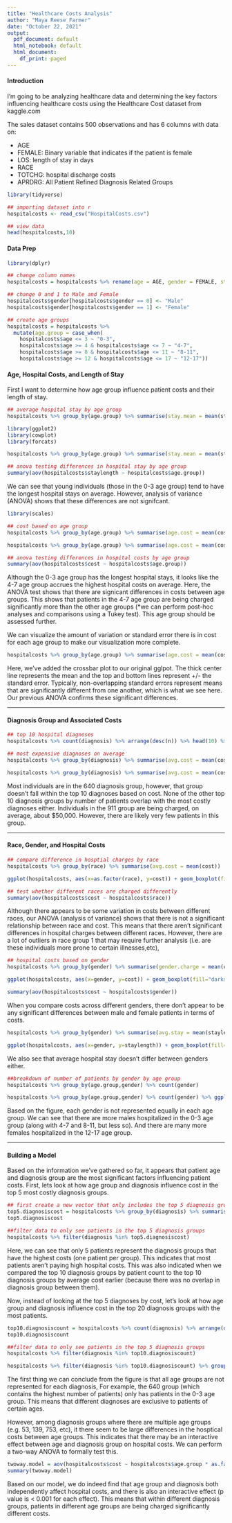 ```yaml
---
title: "Healthcare Costs Analysis"
author: "Maya Reese Farmer"
date: "October 22, 2021"
output:
  pdf_document: default
  html_notebook: default
  html_document:
    df_print: paged
---
```


#### Introduction  
I'm going to be analyzing healthcare data and determining the key factors influencing healthcare costs using the Healthcare Cost dataset from kaggle.com  

The sales dataset contains 500 observations and has 6 columns with data on:  

 - AGE  
 - FEMALE: Binary variable that indicates if the patient is female  
 - LOS: length of stay in days  
 - RACE  
 - TOTCHG: hospital discharge costs  
 - APRDRG: All Patient Refined Diagnosis Related Groups 

```r
library(tidyverse)

## importing dataset into r
hospitalcosts <- read_csv("HospitalCosts.csv")

## view data
head(hospitalcosts,10)
```
 
 
#### Data Prep  

```r
library(dplyr)

## change column names
hospitalcosts = hospitalcosts %>% rename(age = AGE, gender = FEMALE, staylength = LOS, race = RACE, cost = TOTCHG, diagnosis = APRDRG)

## change 0 and 1 to Male and Female
hospitalcosts$gender[hospitalcosts$gender == 0] <- "Male"
hospitalcosts$gender[hospitalcosts$gender == 1] <- "Female"

## create age groups
hospitalcosts = hospitalcosts %>%
  mutate(age.group = case_when(
    hospitalcosts$age <= 3 ~ "0-3",
    hospitalcosts$age >= 4 & hospitalcosts$age <= 7 ~ "4-7",
    hospitalcosts$age >= 8 & hospitalcosts$age <= 11 ~ "8-11",
    hospitalcosts$age >= 12 & hospitalcosts$age <= 17 ~ "12-17"))
```


#### Age, Hospital Costs, and Length of Stay  

First I want to determine how age group influence patient costs and their length of stay.
```r
## average hospital stay by age group
hospitalcosts %>% group_by(age.group) %>% summarise(stay.mean = mean(staylength))

library(ggplot2)
library(cowplot)
library(forcats)

hospitalcosts %>% group_by(age.group) %>% summarise(stay.mean = mean(staylength)) %>% mutate(age.group = fct_relevel(age.group,"0-3","4-7","8-11","12-17")) %>% ggplot(aes(x=age.group, y=stay.mean)) + geom_bar(stat="identity", fill=alpha("steelblue4",0.7), color="steelblue4") + theme_cowplot(12) + labs(x="Age Group",y="Average Hospital Stay",title = "Average Hospital Stay\n by Age Group") + theme(plot.title = element_text(hjust = 0.5))

## anova testing differences in hospital stay by age group
summary(aov(hospitalcosts$staylength ~ hospitalcosts$age.group))
```
We can see that young individuals (those in the 0-3 age group) tend to have the longest hospital stays on average. However, analysis of variance (ANOVA) shows that these differences are not signifcant.

```r
library(scales)

## cost based on age group
hospitalcosts %>% group_by(age.group) %>% summarise(age.cost = mean(cost))

hospitalcosts %>% group_by(age.group) %>% summarise(age.cost = mean(cost)) %>% mutate(age.group = fct_relevel(age.group,"0-3","4-7","8-11","12-17")) %>% ggplot(aes(x=age.group, y=age.cost)) + geom_bar(stat="identity", fill=alpha("darkgreen",0.7), color="darkgreen") + theme_cowplot(12) + labs(x="Age Group",y="Average Cost",title = "Average Hospital Costs\n by Age Group") + theme(plot.title = element_text(hjust = 0.5)) +scale_y_continuous(labels = dollar_format())

## anova testing differences in hospital costs by age group
summary(aov(hospitalcosts$cost ~ hospitalcosts$age.group))
```
Although the 0-3 age group has the longest hospital stays, it looks like the 4-7 age group accrues the highest hospital costs on average. Here, the ANOVA test shows that there are signicant differences in costs between age groups. This shows that patients in the 4-7 age group are being charged significantly more than the other age groups (*we can perform post-hoc analyses and comparisons using a Tukey test). This age group should be assessed further.  

We can visualize the amount of variation or standard error there is in cost for each age group to make our visualization more complete. 
```r
hospitalcosts %>% group_by(age.group) %>% summarise(age.cost = mean(cost),sd.cost =sd(cost),n=n(),se.cost = sd.cost/sqrt(n)) %>% mutate(age.group = fct_relevel(age.group,"0-3","4-7","8-11","12-17")) %>% ggplot(aes(x=age.group, y=age.cost)) + geom_bar(stat="identity", fill=alpha("darkgreen",0.7), color="darkgreen") + geom_crossbar(aes(x=age.group, y=age.cost, ymin=age.cost-se.cost, ymax=age.cost+se.cost), width=0.4, colour="black", alpha=0.9, size=0.5) + theme_cowplot(12) + labs(x="Age Group",y="Average Cost",title = "Average Hospital Costs\n by Age Group") + theme(plot.title = element_text(hjust = 0.5)) +scale_y_continuous(labels = dollar_format())
```
Here, we've added the crossbar plot to our original gglpot. The thick center line represents the mean and the top and bottom lines represent +/- the standard error. Typically, non-overlapping standard errors represent means that are significantly different from one another, which is what we see here. Our previous ANOVA confirms these significant differences.

---



#### Diagnosis Group and Associated Costs

```r
## top 10 hospital diagnoses
hospitalcosts %>% count(diagnosis) %>% arrange(desc(n)) %>% head(10) %>% mutate(diagnosis = as.factor(diagnosis), diagnosis = fct_reorder(diagnosis,desc(n))) %>% ggplot(aes(x=diagnosis, y=n)) + geom_bar(stat="identity", fill=alpha("goldenrod",0.7), color="goldenrod") + theme_cowplot(12) + labs(x="Diagnosis Group",y="Number of Patients",title = "Top 10 Diagnosis Groups") + theme(plot.title = element_text(hjust = 0.5))
```

```r
## most expensive diagnoses on average
hospitalcosts %>% group_by(diagnosis) %>% summarise(avg.cost = mean(cost)) %>% arrange(desc(avg.cost))

hospitalcosts %>% group_by(diagnosis) %>% summarise(avg.cost = mean(cost)) %>% arrange(desc(avg.cost)) %>% head(10) %>% mutate(diagnosis = as.factor(diagnosis), diagnosis = fct_reorder(diagnosis,desc(avg.cost))) %>% ggplot(aes(x=diagnosis, y=avg.cost)) + geom_bar(stat="identity", fill=alpha("firebrick",0.7), color="firebrick") + theme_cowplot(12) + labs(x="Diagnosis Group",y="Average Cost",title = "Top 10 Diagnosis Groups\n by Average Patient Cost") + theme(plot.title = element_text(hjust = 0.5)) + scale_y_continuous(labels = dollar_format())
```
Most individuals are in the 640 diagnosis group, however, that group doesn't fall within the top 10 diagnoses based on cost. None of the other top 10 diagnosis groups by number of patients overlap with the most costly diagnoses either. Individuals in the 911 group are being charged, on average, about $50,000. However, there are likely very few patients in this group.

---



#### Race, Gender, and Hospital Costs

```r
## compare difference in hosptial charges by race
hospitalcosts %>% group_by(race) %>% summarise(avg.cost = mean(cost))

ggplot(hospitalcosts, aes(x=as.factor(race), y=cost)) + geom_boxplot(fill="sienna", alpha=0.8) + theme_cowplot(12) + labs(x="Race",y="Hospital Charges") + scale_y_continuous(labels = dollar_format())

## test whether different races are charged differently
summary(aov(hospitalcosts$cost ~ hospitalcosts$race))
```
Although there appears to be some variation in costs between different races, our ANOVA (analysis of variance) shows that there is not a significant relationship between race and cost. This means that there aren't significant differences in hospital charges between different races. However, there are a lot of outliers in race group 1 that may require further analysis (i.e. are these individuals more prone to certain illnesses,etc),

```r
## hospital costs based on gender
hospitalcosts %>% group_by(gender) %>% summarise(gender.charge = mean(cost)) %>% arrange(desc(gender.charge))

ggplot(hospitalcosts, aes(x=gender, y=cost)) + geom_boxplot(fill="darkslategrey", alpha=0.8) + theme_cowplot(12) + labs(x="Gender",y="Hospital Charges") + scale_y_continuous(labels = dollar_format())

summary(aov(hospitalcosts$cost ~ hospitalcosts$gender))
```
When you compare costs across different genders, there don't appear to be any significant differences between male and female patients in terms of costs.
```r
hospitalcosts %>% group_by(gender) %>% summarise(avg.stay = mean(staylength))

ggplot(hospitalcosts, aes(x=gender, y=staylength)) + geom_boxplot(fill="purple4", alpha=0.7) + theme_cowplot(12) + labs(x="Gender",y="Hospital Stay") 

```
We also see that average hospital stay doesn't differ between genders either.

```r
##breakdown of number of patients by gender by age group
hospitalcosts %>% group_by(age.group,gender) %>% count(gender)

hospitalcosts %>% group_by(age.group,gender) %>% count(gender) %>% ggplot(aes(age.group,n,fill=gender,color=gender)) + geom_bar(position="dodge", stat="identity") + theme_cowplot(12) + labs(x="Age Group", y="Number of Patients") + scale_fill_manual(values = alpha(c("#F1C789","#6E8C8E"),0.8),name="Gender") + scale_color_manual(values = c("#F1C789","#6E8C8E"),name="Gender")

```
Based on the figure, each gender is not represented equally in each age group. We can see that there are more males hospitalized in the 0-3 age group (along with 4-7 and 8-11, but less so). And there are many more females hospitalized in the 12-17 age group.

---



#### Building a Model  

Based on the information we've gathered so far, it appears that patient age and diagnosis group are the most significant factors influencing patient costs. First, lets look at how age group and diagnosis influence cost in the top 5 most costly diagnosis groups. 
```r
## first create a new vector that only includes the top 5 diagnosis groups by cost
top5.diagnosiscost = hospitalcosts %>% group_by(diagnosis) %>% summarise(avg.cost = mean(cost)) %>% arrange(desc(avg.cost)) %>% top_n(5) %>% pull(diagnosis)
top5.diagnosiscost

##filter data to only see patients in the top 5 diagnosis groups
hospitalcosts %>% filter(diagnosis %in% top5.diagnosiscost) 
```
Here, we can see that only 5 patients represent the diagnosis groups that have the highest costs (one patient per group). This indicates that most patients aren't paying high hospital costs. This was also indicated when we compared the top 10 diagnosis groups by patient count to the top 10 diagnosis groups by average cost earlier (because there was no overlap in diagnosis group between them).  

Now, instead of looking at the top 5 diagnoses by cost, let's look at how age group and diagnosis influence cost in the top 20 diagnosis groups with the most patients. 

```r

top10.diagnosiscount = hospitalcosts %>% count(diagnosis) %>% arrange(desc(n)) %>% top_n(10) %>% pull(diagnosis)
top10.diagnosiscount

##filter data to only see patients in the top 5 diagnosis groups
hospitalcosts %>% filter(diagnosis %in% top10.diagnosiscount) 

hospitalcosts %>% filter(diagnosis %in% top10.diagnosiscount) %>% group_by(diagnosis,age.group) %>% summarise(avg.cost = mean(cost)) %>% ggplot(aes(x=as.factor(diagnosis),y=avg.cost,fill=age.group,color=age.group)) + geom_bar(position="stack", stat="identity") + theme_cowplot(12) + labs(x="Diagnosis Group", y="Hospital Costs") + scale_fill_manual(values = alpha(c("#faa45b","#e1714c","#568dac","#1b3242"),0.8),name="Age Group") + scale_color_manual(values = c("#faa45b","#e1714c","#568dac","#1b3242"),name="Age Group") + scale_y_continuous(labels = dollar_format())
```
The first thing we can conclude from the figure is that all age groups are not represented for each diagnosis, For example, the 640 group (which contains the highest number of patients) only has patients in the 0-3 age group. This means that different diagnoses are exclusive to patients of certain ages.  

However, among diagnosis groups where there are multiple age groups (e.g. 53, 139, 753, etc), it there seem to be large differences in the hosptical costs between age groups. This indicates that there may be an interactive effect between age and diagnosis group on hospital costs. We can perform a two-way ANOVA to formally test this. 

```r
twoway.model = aov(hospitalcosts$cost ~ hospitalcosts$age.group * as.factor(hospitalcosts$diagnosis))
summary(twoway.model)
```
Based on our model, we do indeed find that age group and diagnosis both independently affect hospital costs, and there is also an interactive effect (p value is < 0.001 for each effect). This means that within different diagnosis groups, patients in different age groups are being charged significantly different costs. 

